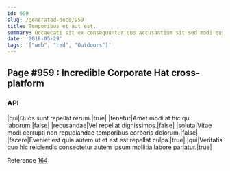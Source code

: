 ```yaml
---
id: 959
slug: /generated-docs/959
title: Temporibus et aut est.
summary: Occaecati sit ex consequuntur quo accusantium sit sed modi quia.
date: '2018-05-29'
tags: '["web", "red", "Outdoors"]'
---
```

<Partial />

## Page #959 : Incredible Corporate Hat cross-platform
### API

|qui|Quos sunt repellat rerum.|true|
|tenetur|Amet modi at hic qui laborum.|false|
|recusandae|Vel repellat dignissimos.|false|
|soluta|Vitae modi corrupti non repudiandae temporibus corporis dolorum.|false|
|facere|Eveniet est quia autem ut et est est repellat culpa.|true|
|qui|Veritatis quo hic reiciendis consectetur autem ipsum mollitia labore pariatur.|true|

Reference [164](/generated-docs/164)



